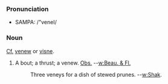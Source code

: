 ===Pronunciation===
*SAMPA: /"veneI/
===Noun===
[[Cf.]] [[venew]] or [[visne]].

#A bout; a thrust; a venew. [[Obs.]] --[[w:Beau. & Fl.]]
#:Three veneys for a dish of stewed prunes. --[[w:Shak]].